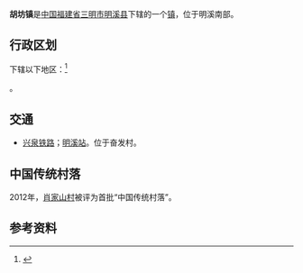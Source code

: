{{中国乡级行政区
| 行政区全称 = 胡坊镇
| 景观照片文件名 = 
| 景观照片描述 = 
| 汉语拼音 = 
| 通用拼音 = 
| 注音符號 = 
| 其它标音类型1 = 
| 其它标音1 = 
| 其它标音类型2 = 
| 其它标音2 = 
| 其它语言类型1 = 
| 其它语言地名1 = 
| 其它语言类型2 = 
| 其它语言地名2 = 
| 上级行政区 = [[福建省|福建省]][[三明市|三明市]][[明溪县|明溪县]]
| 行政区类别 = [[镇|镇]]
| 行政区划代码 = 
| 地理坐标 = 
| 总面积 = 
| 户籍人口 = 
| 户籍人口年份 = 
| 常住人口 = 
| 常住人口年份 = 
| 人口密度 = 
| 行政区划 = 
| 官方网站 = 
| 政府驻地 = 
| 邮政编码 = 
| 电话区号 = 598
| 毗邻行政区 = 
| 位置图文件名 = 
| 位置图描述 = 
}}
'''胡坊镇'''是[[中华人民共和国|中国]][[福建省|福建省]][[三明市|三明市]][[明溪县|明溪县]]下辖的一个[[镇|镇]]，位于明溪南部。

== 行政区划 ==
下辖以下地区：<ref>{{PRC admin/ref sgc|35/04/21/102/000}}</ref>

{{PRC admin/children|35/04/21/102/000}}。

== 交通 ==
* [[兴泉铁路|兴泉铁路]]；[[明溪站|明溪站]]。位于奋发村。

==中国传统村落==
2012年，[[肖家山村|肖家山村]]被评为首批“中国传统村落”。

== 参考资料 ==
{{reflist}}

{{PRC admin/navcat|35/04/21/102/000}}